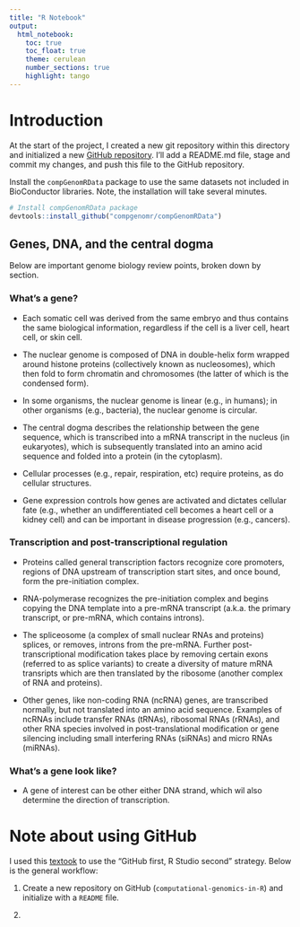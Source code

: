 ```yaml
---
title: "R Notebook"
output:
  html_notebook:
    toc: true
    toc_float: true
    theme: cerulean
    number_sections: true
    highlight: tango
---
```


# Introduction 

At the start of the project, I created a new git repository within this directory and initialized a new [GitHub repository](https://github.com/stanley-piotrowski/computational-genomics-in-R). I'll add a README.md file, stage and commit my changes, and push this file to the GitHub repository. 

Install the `compGenomRData` package to use the same datasets not included in BioConductor libraries.  Note, the installation will take several minutes.  

```r
# Install compGenomRData package
devtools::install_github("compgenomr/compGenomRData")
```

## Genes, DNA, and the central dogma

Below are important genome biology review points, broken down by section.

### What's a gene?

* Each somatic cell was derived from the same embryo and thus contains the same biological information, regardless if the cell is a liver cell, heart cell, or skin cell.

* The nuclear genome is composed of DNA in double-helix form wrapped around histone proteins (collectively known as nucleosomes), which then fold to form chromatin and chromosomes (the latter of which is the condensed form).

* In some organisms, the nuclear genome is linear (e.g., in humans); in other organisms (e.g., bacteria), the nuclear genome is circular.  

* The central dogma describes the relationship between the gene sequence, which is transcribed into a mRNA transcript in the nucleus (in eukaryotes), which is subsequently translated into an amino acid sequence and folded into a protein (in the cytoplasm).

* Cellular processes (e.g., repair, respiration, etc) require proteins, as do cellular structures.  

* Gene expression controls how genes are activated and dictates cellular fate (e.g., whether an undifferentiated cell becomes a heart cell or a kidney cell) and can be important in disease progression (e.g., cancers).  

### Transcription and post-transcriptional regulation

* Proteins called general transcription factors recognize core promoters, regions of DNA upstream of transcription start sites, and once bound, form the pre-initiation complex.

* RNA-polymerase recognizes the pre-initiation complex and begins copying the DNA template into a pre-mRNA transcript (a.k.a. the primary transcript, or pre-mRNA, which contains introns).

* The spliceosome (a complex of small nuclear RNAs and proteins) splices, or removes, introns from the pre-mRNA.  Further post-transcriptional modification takes place by removing certain exons (referred to as splice variants) to create a diversity of mature mRNA transripts which are then translated by the ribosome (another complex of RNA and proteins).

* Other genes, like non-coding RNA (ncRNA) genes, are transcribed normally, but not translated into an amino acid sequence.  Examples of ncRNAs include transfer RNAs (tRNAs), ribosomal RNAs (rRNAs), and other RNA species involved in post-translational modification or gene silencing including small interfering RNAs (siRNAs) and micro RNAs (miRNAs).  

### What's a gene look like?

* A gene of interest can be other either DNA strand, which wil also determine the direction of transcription. 

# Note about using GitHub

I used this [textook](https://happygitwithr.com/new-github-first.html#new-github-first) to use the "GitHub first, R Studio second" strategy.  Below is the general workflow:

1. Create a new repository on GitHub (`computational-genomics-in-R`) and initialize with a `README` file.

2. 


